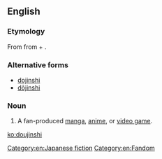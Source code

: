 ==English==
{{wikipedia|Dōjinshi}}

===Etymology===
From {{etyl|ja|en}} {{term|同人誌|tr=dōjinshi||fan-produced manga or essay booklets|lang=ja}} from {{term|同人|tr=dōjin||a group for the same interest|lang=ja}} + {{term|誌|tr=shi||a magazine or a pamphlet|lang=ja}}.

===Alternative forms===
* [[dojinshi]]
* [[dōjinshi]]

===Noun===
{{en-noun|2=-|pl=doujinshi|pl2=doujinshis}}

# {{context|anime|manga|video games}} A fan-produced [[manga]], [[anime]], or [[video game]].

[[Category:en:Japanese fiction]]
[[Category:en:Fandom]]

[[ko:doujinshi]]